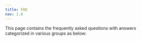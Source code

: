 ```yaml
---
title: FAQ
nav: 1.8
---
```


This page contains the frequently asked questions with answers categorized in various groups as below:

<Content alias="faq" />
